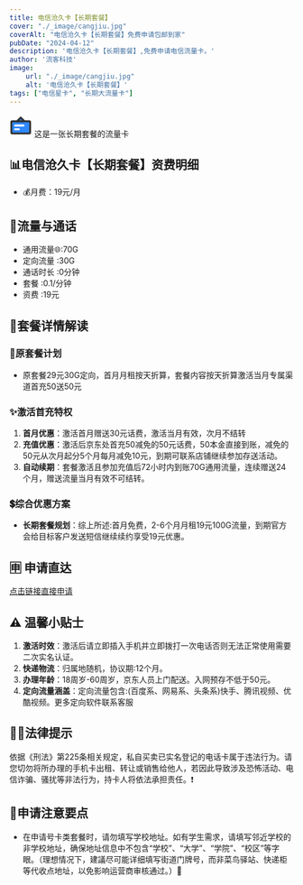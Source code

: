 ```yaml
---
title: 电信沧久卡【长期套餐】
cover: "./_image/cangjiu.jpg"
coverAlt: "电信沧久卡【长期套餐】免费申请包邮到家"
pubDate: "2024-04-12"
description: '电信沧久卡【长期套餐】,免费申请电信流量卡。'
author: '流客科技'
image:
    url: "./_image/cangjiu.jpg"
    alt: '电信沧久卡【长期套餐】'
tags: ["电信星卡", "长期大流量卡"]
---
```



<div class="bg-yellow-500 rounded-lg p-1 text-xl flex justify-start items-center pl-5 gap-3 my-5">
    <svg width="40" height="40" viewBox="0 0 48 48" fill="none" xmlns="http://www.w3.org/2000/svg"><rect x="4" y="15" width="40" height="26" rx="2" fill="#2F88FF" stroke="#333" stroke-width="4" stroke-linejoin="round"/><path d="M24 7L16 15H32L24 7Z" fill="#2F88FF" stroke="#333" stroke-width="4" stroke-linecap="round" stroke-linejoin="round"/><path d="M12 24H30" stroke="#FFF" stroke-width="4" stroke-linecap="round" stroke-linejoin="round"/><path d="M12 32H20" stroke="#FFF" stroke-width="4" stroke-linecap="round" stroke-linejoin="round"/></svg>
    <span>这是一张长期套餐的流量卡</span>
</div>


## 📊电信沧久卡【长期套餐】资费明细

- 💰月费：19元/月

## 🚀流量与通话

* 通用流量🌐:70G  
* 定向流量 :30G  
* 通话时长 :0分钟
* 套餐 :0.1/分钟
* 资费 :19元 



## 🎁套餐详情解读
### 📡原套餐计划
- 原套餐29元30G定向，首月月租按天折算，套餐内容按天折算激活当月专属渠道首充50送50元

### ✨激活首充特权
1. **首月优惠**：激活首月赠送30元话费，激活当月有效，次月不结转
2. **充值优惠**：激活后京东处首充50减免的50元话费，50本金直接到账，减免的50元从次月起分5个月每月减免10元，到期可联系店铺继续参加存送活动。
3. **自动续期**：套餐激活且参加充值后72小时内到账70G通用流量，连续赠送24个月，赠送流量当月有效不可结转。

### 💲综合优惠方案
- **长期套餐规划**：综上所述:首月免费，2-6个月月租19元100G流量，到期官方会给目标客户发送短信继续续约享受19元优惠。

## 🈸 申请直达
[点击链接直接申请](https://haokawx.lot-ml.com/h5order/index?pudiD=552&userid=108186)

## ⚠️ 温馨小贴士
1. **激活时效**：激活后请立即插入手机并立即拨打一次电话否则无法正常使用需要二次实名认证。
3. **快递物流**：归属地随机，协议期:12个月。
4. **办理年龄**：18周岁-60周岁，京东人员上门配送。入网预存不低于50元。
5. **定向流量涵盖**：定向流量包含:(百度系、网易系、头条系)快手、腾讯视频、优酷视频。更多定向软件联系客服

## 👮‍♂️法律提示
依据《刑法》第225条相关规定，私自买卖已实名登记的电话卡属于违法行为。请您切勿将所办理的手机卡出租、转让或销售给他人，若因此导致涉及恐怖活动、电信诈骗、骚扰等非法行为，持卡人将依法承担责任。❗️

## 📝申请注意要点
- 在申请号卡类套餐时，请勿填写学校地址。如有学生需求，请填写邻近学校的非学校地址，确保地址信息中不包含“学校”、“大学”、“学院”、“校区”等字眼。（理想情况下，建議尽可能详细填写街道门牌号，而非菜鸟驿站、快递柜等代收点地址，以免影响运营商审核通过。）📍

